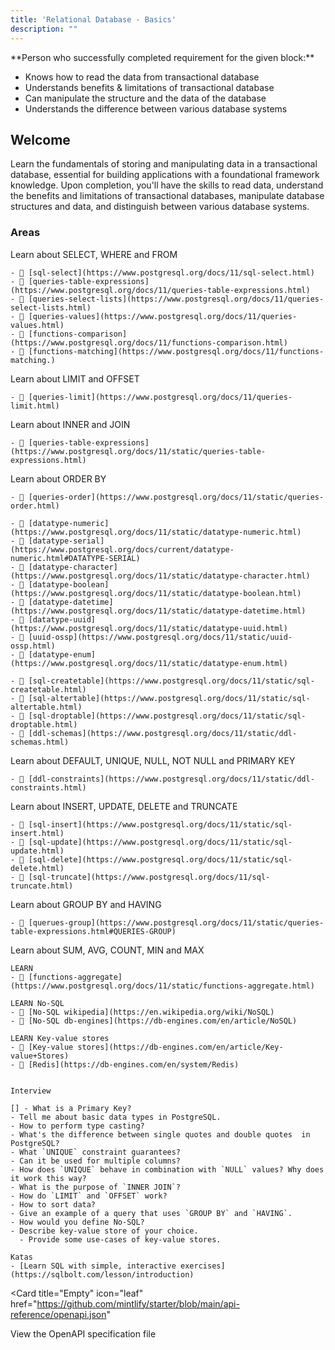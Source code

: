 ```yaml
---
title: 'Relational Database - Basics'
description: ""
---
```


<Note>
**Person who successfully completed requirement for the given block:** 

- Knows how to read the data from transactional database 
- Understands benefits & limitations of transactional database
- Can manipulate the structure and the data of the database
- Understands the difference between various database systems
</Note>

## Welcome

Learn the fundamentals of storing and manipulating data in a transactional database, essential for building applications with a foundational framework knowledge. Upon completion, you'll have the skills to read data, understand the benefits and limitations of transactional databases, manipulate database structures and data, and distinguish between various database systems.

### Areas

<AccordionGroup>
  <Accordion icon="database" title="Filtering and projection">
    Learn about SELECT, WHERE and FROM
    
    - 📗 [sql-select](https://www.postgresql.org/docs/11/sql-select.html)
    - 📗 [queries-table-expressions](https://www.postgresql.org/docs/11/queries-table-expressions.html)
    - 📗 [queries-select-lists](https://www.postgresql.org/docs/11/queries-select-lists.html)
    - 📗 [queries-values](https://www.postgresql.org/docs/11/queries-values.html)
    - 📗 [functions-comparison](https://www.postgresql.org/docs/11/functions-comparison.html)
    - 📗 [functions-matching](https://www.postgresql.org/docs/11/functions-matching.)

  </Accordion>

  <Accordion icon="database" title="Retrieving portions of data">
    Learn about LIMIT and OFFSET

    - 📗 [queries-limit](https://www.postgresql.org/docs/11/queries-limit.html)
  </Accordion>

  <Accordion icon="rectangle-terminal" title="Simple join">
    Learn about INNER and JOIN

    - 📗 [queries-table-expressions](https://www.postgresql.org/docs/11/static/queries-table-expressions.html)
  </Accordion>

  <Accordion icon="rectangle-terminal" title="Sorting data">
    Learn about ORDER BY

    - 📗 [queries-order](https://www.postgresql.org/docs/11/static/queries-order.html)
  </Accordion>
  
  <Accordion icon="rectangle-terminal" title="Basic data types">

    - 📗 [datatype-numeric](https://www.postgresql.org/docs/11/static/datatype-numeric.html)
    - 📗 [datatype-serial](https://www.postgresql.org/docs/current/datatype-numeric.html#DATATYPE-SERIAL)
    - 📗 [datatype-character](https://www.postgresql.org/docs/11/static/datatype-character.html)
    - 📗 [datatype-boolean](https://www.postgresql.org/docs/11/static/datatype-boolean.html)
    - 📗 [datatype-datetime](https://www.postgresql.org/docs/11/static/datatype-datetime.html)
    - 📗 [datatype-uuid](https://www.postgresql.org/docs/11/static/datatype-uuid.html)
    - 📗 [uuid-ossp](https://www.postgresql.org/docs/11/static/uuid-ossp.html)
    - 📙 [datatype-enum](https://www.postgresql.org/docs/11/static/datatype-enum.html)
  </Accordion>
    
  <Accordion icon="rectangle-terminal" title="Managing tables/schemas">

    - 📗 [sql-createtable](https://www.postgresql.org/docs/11/static/sql-createtable.html)
    - 📗 [sql-altertable](https://www.postgresql.org/docs/11/static/sql-altertable.html)
    - 📗 [sql-droptable](https://www.postgresql.org/docs/11/static/sql-droptable.html)
    - 📗 [ddl-schemas](https://www.postgresql.org/docs/11/static/ddl-schemas.html)
  </Accordion>
    
  <Accordion icon="rectangle-terminal" title="Basic constraints">
    Learn about DEFAULT, UNIQUE, NULL, NOT NULL and PRIMARY KEY

    - 📗 [ddl-constraints](https://www.postgresql.org/docs/11/static/ddl-constraints.html)
  </Accordion>
    
  <Accordion icon="rectangle-terminal" title="Managing data">
    Learn about INSERT, UPDATE, DELETE and TRUNCATE
    
    - 📗 [sql-insert](https://www.postgresql.org/docs/11/static/sql-insert.html)
    - 📗 [sql-update](https://www.postgresql.org/docs/11/static/sql-update.html)
    - 📗 [sql-delete](https://www.postgresql.org/docs/11/static/sql-delete.html)
    - 📗 [sql-truncate](https://www.postgresql.org/docs/11/sql-truncate.html)
  </Accordion>
    
  <Accordion icon="rectangle-terminal" title="Grouping">
    Learn about GROUP BY and HAVING

    - 📗 [querues-group](https://www.postgresql.org/docs/11/static/queries-table-expressions.html#QUERIES-GROUP)
  </Accordion>
    
  <Accordion icon="rectangle-terminal" title="Basic aggregate functions">
    Learn about SUM, AVG, COUNT, MIN and MAX

    LEARN
    - 📗 [functions-aggregate](https://www.postgresql.org/docs/11/static/functions-aggregate.html)
  
    LEARN No-SQL
    - 📗 [No-SQL wikipedia](https://en.wikipedia.org/wiki/NoSQL)
    - 📗 [No-SQL db-engines](https://db-engines.com/en/article/NoSQL)
    
    LEARN Key-value stores
    - 📗 [Key-value stores](https://db-engines.com/en/article/Key-value+Stores)
    - 📙 [Redis](https://db-engines.com/en/system/Redis)


    Interview

    [] - What is a Primary Key?
    - Tell me about basic data types in PostgreSQL.
    - How to perform type casting?
    - What's the difference between single quotes and double quotes  in PostgreSQL?
    - What `UNIQUE` constraint guarantees?
    - Can it be used for multiple columns?
    - How does `UNIQUE` behave in combination with `NULL` values? Why does it work this way?
    - What is the purpose of `INNER JOIN`?
    - How do `LIMIT` and `OFFSET` work?
    - How to sort data?
    - Give an example of a query that uses `GROUP BY` and `HAVING`.
    - How would you define No-SQL?
    - Describe key-value store of your choice.
      - Provide some use-cases of key-value stores.

    Katas
    - [Learn SQL with simple, interactive exercises](https://sqlbolt.com/lesson/introduction)
  </Accordion>

</AccordionGroup>

<Card
  title="Empty"
  icon="leaf"
  href="https://github.com/mintlify/starter/blob/main/api-reference/openapi.json"
>
  View the OpenAPI specification file
</Card>

